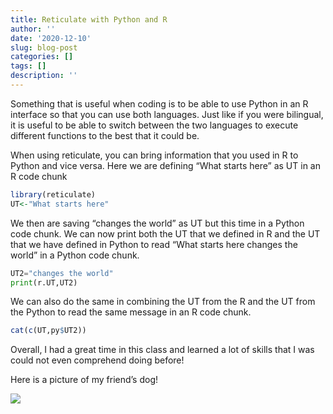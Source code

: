 ```yaml
---
title: Reticulate with Python and R
author: ''
date: '2020-12-10'
slug: blog-post
categories: []
tags: []
description: ''
---
```

Something that is useful when coding is to be able to use Python in an R interface so that you can use both languages. Just like if you were bilingual, it is useful to be able to switch between the two languages to execute different functions to the best that it could be.  

When using reticulate, you can bring information that you used in R to Python and vice versa. 
Here we are defining "What starts here" as UT in an R code chunk

```r
library(reticulate)
UT<-"What starts here"
```

We then are saving "changes the world" as UT but this time in a Python code chunk. 
We can now print both the UT that we defined in R and the UT that we have defined in Python to read "What starts here changes the world" in a Python code chunk.

```python
UT2="changes the world"
print(r.UT,UT2) 
```
 
We can also do the same in combining the UT from the R and the UT from the Python to read the same message in an R code chunk. 
```r
cat(c(UT,py$UT2)) 
```
Overall, I had a great time in this class and learned a lot of skills that I was could not even comprehend doing before!

Here is a picture of my friend's dog!

![](/post/2020-12-10-blog-post_files/IMG_8384.jpg)
 